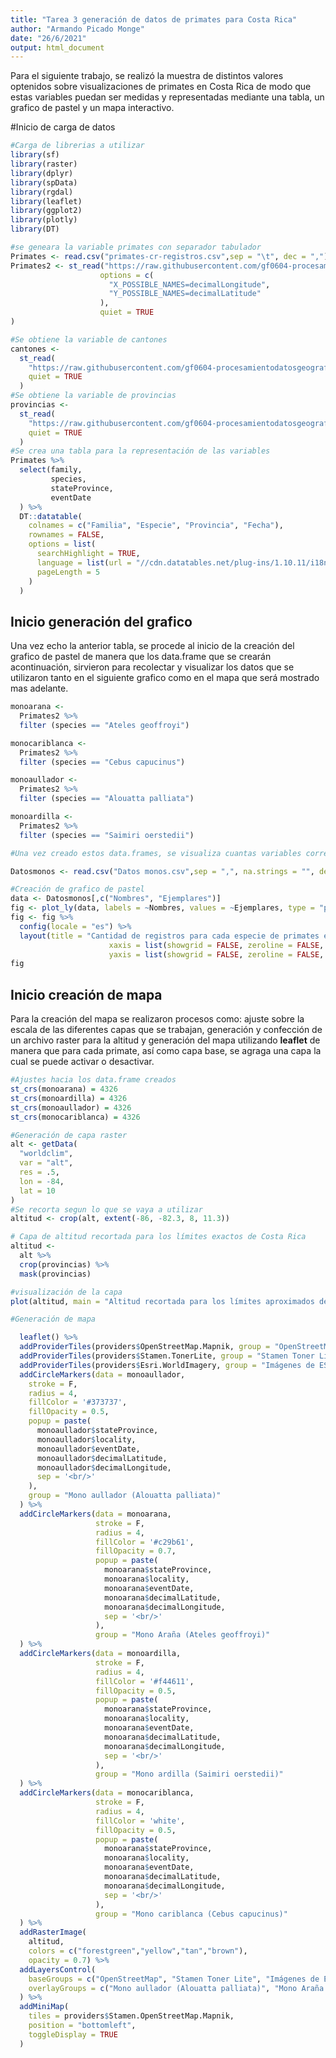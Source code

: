 ---
title: "Tarea 3 generación de datos de primates para Costa Rica"
author: "Armando Picado Monge"
date: "26/6/2021"
output: html_document
---

Para el siguiente trabajo, se realizó la muestra de distintos valores optenidos sobre visualizaciones de primates en Costa Rica de modo que estas variables puedan ser medidas y representadas mediante una tabla, un grafico de pastel y un mapa interactivo.

#Inicio de carga de datos  
  
```{r carga y creación de datos, message=FALSE}
#Carga de librerias a utilizar
library(sf)
library(raster)
library(dplyr)
library(spData)
library(rgdal)
library(leaflet)
library(ggplot2)
library(plotly)
library(DT) 

#se geneara la variable primates con separador tabulador
Primates <- read.csv("primates-cr-registros.csv",sep = "\t", dec = ",")
Primates2 <- st_read("https://raw.githubusercontent.com/gf0604-procesamientodatosgeograficos/2021i-datos/main/gbif/primates-cr-registros.csv",
                    options = c(
                      "X_POSSIBLE_NAMES=decimalLongitude",
                      "Y_POSSIBLE_NAMES=decimalLatitude"
                    ),
                    quiet = TRUE
)

#Se obtiene la variable de cantones
cantones <-
  st_read(
    "https://raw.githubusercontent.com/gf0604-procesamientodatosgeograficos/2021i-datos/main/ign/delimitacion-territorial-administrativa/cr_cantones_simp_wgs84.geojson",
    quiet = TRUE
  )
#Se obtiene la variable de provincias
provincias <-
  st_read(
    "https://raw.githubusercontent.com/gf0604-procesamientodatosgeograficos/2021i-datos/main/ign/delimitacion-territorial-administrativa/cr_provincias_simp_wgs84.geojson",
    quiet = TRUE
  )
#Se crea una tabla para la representación de las variables
Primates %>%
  select(family,
         species,
         stateProvince,
         eventDate
  ) %>%
  DT::datatable(
    colnames = c("Familia", "Especie", "Provincia", "Fecha"),
    rownames = FALSE,
    options = list(
      searchHighlight = TRUE,
      language = list(url = "//cdn.datatables.net/plug-ins/1.10.11/i18n/Spanish.json"),
      pageLength = 5
    )
  )
```

## Inicio generación del grafico  

Una vez echo la anterior tabla, se procede al inicio de la creación del grafico de pastel de manera que los data.frame que se crearán acontinuación, sirvieron para recolectar y visualizar los datos que se utilizaron tanto en el siguiente grafico como en el mapa que será mostrado mas adelante.


```{r Creación de data.frame para cada primate y creación del grafico}
monoarana <- 
  Primates2 %>%
  filter (species == "Ateles geoffroyi")

monocariblanca <- 
  Primates2 %>%
  filter (species == "Cebus capucinus")

monoaullador <- 
  Primates2 %>%
  filter (species == "Alouatta palliata")

monoardilla <- 
  Primates2 %>%
  filter (species == "Saimiri oerstedii")

#Una vez creado estos data.frames, se visualiza cuantas variables corresponden para cada visualización de especie y se procede a crear un archivo .csv con el fin de que este sea el que contenga los datos de los valores utilizados en el grafico de pastel.

Datosmonos <- read.csv("Datos monos.csv",sep = ",", na.strings = "", dec = ",")

#Creación de grafico de pastel
data <- Datosmonos[,c("Nombres", "Ejemplares")]
fig <- plot_ly(data, labels = ~Nombres, values = ~Ejemplares, type = "pie")
fig <- fig %>% 
  config(locale = "es") %>%
  layout(title = "Cantidad de registros para cada especie de primates en Costa Rica",
                      xaxis = list(showgrid = FALSE, zeroline = FALSE, showticklabels = FALSE),
                      yaxis = list(showgrid = FALSE, zeroline = FALSE, showticklabels = FALSE))
fig
```

## Inicio creación de mapa

Para la creación del mapa se realizaron procesos como: ajuste sobre la escala de las diferentes capas que se trabajan, generación y confección de un archivo raster para la altitud y generación del mapa utilizando __leaflet__ de manera que para cada primate, así como capa base, se agraga una capa la cual se puede activar o desactivar.

```{r Creación de archivo raster y mapa, warning=FALSE}
#Ajustes hacia los data.frame creados
st_crs(monoarana) = 4326
st_crs(monoardilla) = 4326
st_crs(monoaullador) = 4326
st_crs(monocariblanca) = 4326

#Generación de capa raster
alt <- getData(
  "worldclim",
  var = "alt",
  res = .5,
  lon = -84,
  lat = 10
)
#Se recorta segun lo que se vaya a utilizar
altitud <- crop(alt, extent(-86, -82.3, 8, 11.3))

# Capa de altitud recortada para los límites exactos de Costa Rica
altitud <-
  alt %>%
  crop(provincias) %>%
  mask(provincias)

#visualización de la capa
plot(altitud, main = "Altitud recortada para los límites aproximados de Costa Rica")

#Generación de mapa

  leaflet() %>%
  addProviderTiles(providers$OpenStreetMap.Mapnik, group = "OpenStreetMap") %>%
  addProviderTiles(providers$Stamen.TonerLite, group = "Stamen Toner Lite") %>%
  addProviderTiles(providers$Esri.WorldImagery, group = "Imágenes de ESRI") %>%
  addCircleMarkers(data = monoaullador,
    stroke = F,
    radius = 4,
    fillColor = '#373737',
    fillOpacity = 0.5,
    popup = paste(
      monoaullador$stateProvince,
      monoaullador$locality,
      monoaullador$eventDate,
      monoaullador$decimalLatitude,
      monoaullador$decimalLongitude,
      sep = '<br/>'
    ),
    group = "Mono aullador (Alouatta palliata)"
  ) %>%
  addCircleMarkers(data = monoarana,
                   stroke = F,
                   radius = 4,
                   fillColor = '#c29b61',
                   fillOpacity = 0.7,
                   popup = paste(
                     monoarana$stateProvince,
                     monoarana$locality,
                     monoarana$eventDate,
                     monoarana$decimalLatitude,
                     monoarana$decimalLongitude,
                     sep = '<br/>'
                   ),
                   group = "Mono Araña (Ateles geoffroyi)"
  ) %>%
  addCircleMarkers(data = monoardilla,
                   stroke = F,
                   radius = 4,
                   fillColor = '#f44611',
                   fillOpacity = 0.5,
                   popup = paste(
                     monoarana$stateProvince,
                     monoarana$locality,
                     monoarana$eventDate,
                     monoarana$decimalLatitude,
                     monoarana$decimalLongitude,
                     sep = '<br/>'
                   ),
                   group = "Mono ardilla (Saimiri oerstedii)"
  ) %>%
  addCircleMarkers(data = monocariblanca,
                   stroke = F,
                   radius = 4,
                   fillColor = 'white',
                   fillOpacity = 0.5,
                   popup = paste(
                     monoarana$stateProvince,
                     monoarana$locality,
                     monoarana$eventDate,
                     monoarana$decimalLatitude,
                     monoarana$decimalLongitude,
                     sep = '<br/>'
                   ),
                   group = "Mono cariblanca (Cebus capucinus)"
  ) %>%
  addRasterImage(
    altitud, 
    colors = c("forestgreen","yellow","tan","brown"), 
    opacity = 0.7) %>% 
  addLayersControl(
    baseGroups = c("OpenStreetMap", "Stamen Toner Lite", "Imágenes de ESRI"),
    overlayGroups = c("Mono aullador (Alouatta palliata)", "Mono Araña (Ateles geoffroyi)", "Mono ardilla (Saimiri oerstedii)", "Mono cariblanca (Cebus capucinus)")
  ) %>%
  addMiniMap(
    tiles = providers$Stamen.OpenStreetMap.Mapnik,
    position = "bottomleft",
    toggleDisplay = TRUE
  )
```